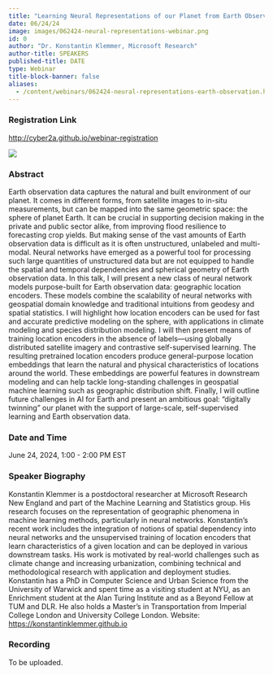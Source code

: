 ```yaml
---
title: "Learning Neural Representations of our Planet from Earth Observation Data"
date: 06/24/24
image: images/062424-neural-representations-webinar.png
id: 0
author: "Dr. Konstantin Klemmer, Microsoft Research"
author-title: SPEAKERS
published-title: DATE
type: Webinar
title-block-banner: false
aliases: 
  - /content/webinars/062424-neural-representations-earth-observation.html
---
```


### Registration Link

[http://cyber2a.github.io/webinar-registration](http://cyber2a.github.io/webinar-registration)

![](images/062424-neural-representations-webinar.png)

### Abstract

Earth observation data captures the natural and built environment of our planet. It comes in different forms, from satellite images to in-situ measurements, but can be mapped into the same geometric space: the sphere of planet Earth. It can be crucial in supporting decision making in the private and public sector alike, from improving flood resilience to forecasting crop yields. But making sense of the vast amounts of Earth observation data is difficult as it is often unstructured, unlabeled and multi-modal. Neural networks have emerged as a powerful tool for processing such large quantities of unstructured data but are not equipped to handle the spatial and temporal dependencies and spherical geometry of Earth observation data. In this talk, I will present a new class of neural network models purpose-built for Earth observation data: geographic location encoders. These models combine the scalability of neural networks with geospatial domain knowledge and traditional intuitions from geodesy and spatial statistics. I will highlight how location encoders can be used for fast and accurate predictive modeling on the sphere, with applications in climate modeling and species distribution modeling. I will then present means of training location encoders in the absence of labels—using globally distributed satellite imagery and contrastive self-supervised learning. The resulting pretrained location encoders produce general-purpose location embeddings that learn the natural and physical characteristics of locations around the world. These embeddings are powerful features in downstream modeling and can help tackle long-standing challenges in geospatial machine learning such as geographic distribution shift. Finally, I will outline future challenges in AI for Earth and present an ambitious goal: "digitally twinning" our planet with the support of large-scale, self-supervised learning and Earth observation data.

### Date and Time
June 24, 2024, 1:00 - 2:00 PM EST

### Speaker Biography

Konstantin Klemmer is a postdoctoral researcher at Microsoft Research New England and part of the Machine Learning and Statistics group. His research focuses on the representation of geographic phenomena in machine learning methods, particularly in neural networks. Konstantin's recent work includes the integration of notions of spatial dependency into neural networks and the unsupervised training of location encoders that learn characteristics of a given location and can be deployed in various downstream tasks. His work is motivated by real-world challenges such as climate change and increasing urbanization, combining technical and methodological research with application and deployment studies. Konstantin has a PhD in Computer Science and Urban Science from the University of Warwick and spent time as a visiting student at NYU, as an Enrichment student at the Alan Turing Institute and as a Beyond Fellow at TUM and DLR. He also holds a Master's in Transportation from Imperial College London and University College London. Website: [https://konstantinklemmer.github.io](https://konstantinklemmer.github.io)

### Recording

To be uploaded. 
